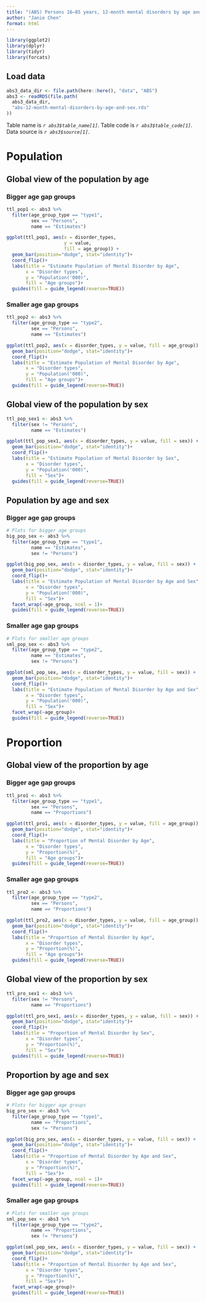 ```yaml
---
title: "(ABS) Persons 16–85 years, 12-month mental disorders by age and sex"
author: "Janie Chen"
format: html
---
```


```r
library(ggplot2)
library(dplyr)
library(tidyr)
library(forcats)
```

## Load data

```r
abs3_data_dir <- file.path(here::here(), "data", "ABS")
abs3 <- readRDS(file.path(
  abs3_data_dir,
  "abs-12-month-mental-disorders-by-age-and-sex.rds"
))
```

Table name is *`r abs3$table_name[1]`*. 
Table code is *`r abs3$table_code[1]`*. 
Data source is *`r abs3$source[1]`*.

# Population

## Global view of the population by age

### Bigger age gap groups

```r
ttl_pop1 <- abs3 %>% 
  filter(age_group_type == "type1",
         sex == "Persons",
         name == "Estimates")

ggplot(ttl_pop1, aes(x = disorder_types, 
                     y = value, 
                     fill = age_group)) +
  geom_bar(position="dodge", stat="identity")+
  coord_flip()+
  labs(title = "Estimate Population of Mental Disorder by Age",
       x = "Disorder types",
       y = "Population('000)",
       fill = "Age groups")+
  guides(fill = guide_legend(reverse=TRUE))
```

### Smaller age gap groups

```r
ttl_pop2 <- abs3 %>% 
  filter(age_group_type == "type2",
         sex == "Persons",
         name == "Estimates")

ggplot(ttl_pop2, aes(x = disorder_types, y = value, fill = age_group)) +
  geom_bar(position="dodge", stat="identity")+
  coord_flip()+
  labs(title = "Estimate Population of Mental Disorder by Age",
       x = "Disorder types",
       y = "Population('000)",
       fill = "Age groups")+
  guides(fill = guide_legend(reverse=TRUE))
```

## Global view of the population by sex

```r
ttl_pop_sex1 <- abs3 %>% 
  filter(sex != "Persons",
         name == "Estimates")

ggplot(ttl_pop_sex1, aes(x = disorder_types, y = value, fill = sex)) +
  geom_bar(position="dodge", stat="identity")+
  coord_flip()+
  labs(title = "Estimate Population of Mental Disorder by Sex",
       x = "Disorder types",
       y = "Population('000)",
       fill = "Sex")+
  guides(fill = guide_legend(reverse=TRUE))
```

## Population by age and sex

### Bigger age gap groups

```r
# Plots for bigger age groups
big_pop_sex <- abs3 %>% 
  filter(age_group_type == "type1",
         name == "Estimates",
         sex != "Persons")

ggplot(big_pop_sex, aes(x = disorder_types, y = value, fill = sex)) +
  geom_bar(position="dodge", stat="identity")+
  coord_flip()+
  labs(title = "Estimate Population of Mental Disorder by Age and Sex",
       x = "Disorder types",
       y = "Population('000)",
       fill = "Sex")+
  facet_wrap(~age_group, ncol = 1)+
  guides(fill = guide_legend(reverse=TRUE))
```

### Smaller age gap groups

```r
# Plots for smaller age groups
sml_pop_sex <- abs3 %>% 
  filter(age_group_type == "type2",
         name == "Estimates",
         sex != "Persons")

ggplot(sml_pop_sex, aes(x = disorder_types, y = value, fill = sex)) +
  geom_bar(position="dodge", stat="identity")+
  coord_flip()+
  labs(title = "Estimate Population of Mental Disorder by Age and Sex",
       x = "Disorder types",
       y = "Population('000)",
       fill = "Sex")+
  facet_wrap(~age_group)+
  guides(fill = guide_legend(reverse=TRUE))
```

# Proportion

## Global view of the proportion by age

### Bigger age gap groups

```r
ttl_pro1 <- abs3 %>% 
  filter(age_group_type == "type1",
         sex == "Persons",
         name == "Proportions")

ggplot(ttl_pro1, aes(x = disorder_types, y = value, fill = age_group)) +
  geom_bar(position="dodge", stat="identity")+
  coord_flip()+
  labs(title = "Proportion of Mental Disorder by Age",
       x = "Disorder types",
       y = "Proportion(%)",
       fill = "Age groups")+
  guides(fill = guide_legend(reverse=TRUE))
```

### Smaller age gap groups

```r
ttl_pro2 <- abs3 %>% 
  filter(age_group_type == "type2",
         sex == "Persons",
         name == "Proportions")

ggplot(ttl_pro2, aes(x = disorder_types, y = value, fill = age_group)) +
  geom_bar(position="dodge", stat="identity")+
  coord_flip()+
  labs(title = "Proportion of Mental Disorder by Age",
       x = "Disorder types",
       y = "Proportion(%)",
       fill = "Age groups")+
  guides(fill = guide_legend(reverse=TRUE))
```

## Global view of the proportion by sex

```r
ttl_pro_sex1 <- abs3 %>% 
  filter(sex != "Persons",
         name == "Proportions")

ggplot(ttl_pro_sex1, aes(x = disorder_types, y = value, fill = sex)) +
  geom_bar(position="dodge", stat="identity")+
  coord_flip()+
  labs(title = "Proportion of Mental Disorder by Sex",
       x = "Disorder types",
       y = "Proportion(%)",
       fill = "Sex")+
  guides(fill = guide_legend(reverse=TRUE))
```

## Proportion by age and sex

### Bigger age gap groups

```r
# Plots for bigger age groups
big_pro_sex <- abs3 %>% 
  filter(age_group_type == "type1",
         name == "Proportions",
         sex != "Persons")

ggplot(big_pro_sex, aes(x = disorder_types, y = value, fill = sex)) +
  geom_bar(position="dodge", stat="identity")+
  coord_flip()+
  labs(title = "Proportion of Mental Disorder by Age and Sex",
       x = "Disorder types",
       y = "Proportion(%)",
       fill = "Sex")+
  facet_wrap(~age_group, ncol = 1)+
  guides(fill = guide_legend(reverse=TRUE))
```

### Smaller age gap groups

```r
# Plots for smaller age groups
sml_pop_sex <- abs3 %>% 
  filter(age_group_type == "type2",
         name == "Proportions",
         sex != "Persons")

ggplot(sml_pop_sex, aes(x = disorder_types, y = value, fill = sex)) +
  geom_bar(position="dodge", stat="identity")+
  coord_flip()+
  labs(title = "Proportion of Mental Disorder by Age and Sex",
       x = "Disorder types",
       y = "Proportion(%)",
       fill = "Sex")+
  facet_wrap(~age_group)+
  guides(fill = guide_legend(reverse=TRUE))
```